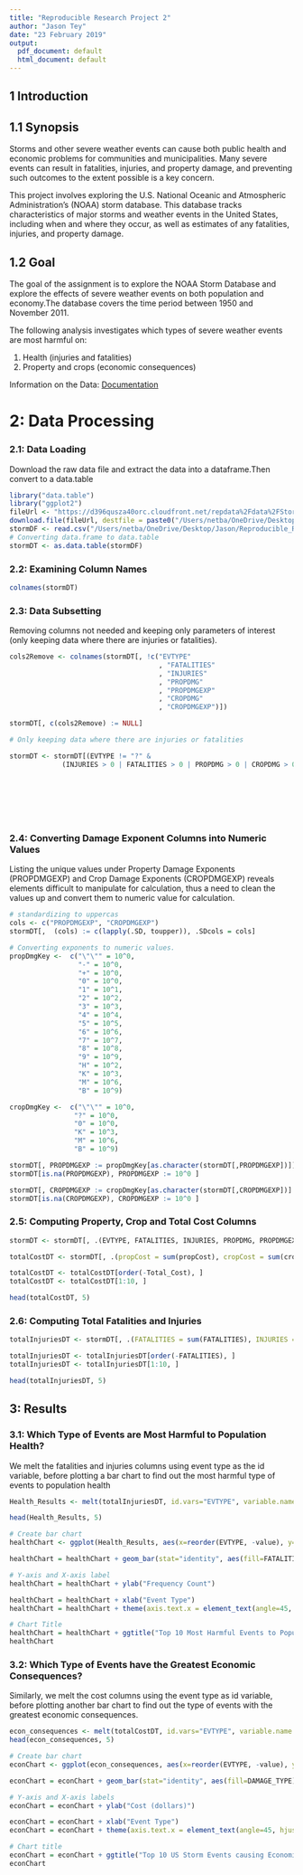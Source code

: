 ---
title: "Reproducible Research Project 2"
author: "Jason Tey"
date: "23 February 2019"
output:
  pdf_document: default
  html_document: default
---



## 1 Introduction

## 1.1 Synopsis

Storms and other severe weather events can cause both public health and economic problems for communities and municipalities. Many severe events can result in fatalities, injuries, and property damage, and preventing such outcomes to the extent possible is a key concern.

This project involves exploring the U.S. National Oceanic and Atmospheric Administration's (NOAA) storm database. This database tracks characteristics of major storms and weather events in the United States, including when and where they occur, as well as estimates of any fatalities, injuries, and property damage.

## 1.2 Goal

The goal of the assignment is to explore the NOAA Storm Database and explore the effects of severe weather events on both population and economy.The database covers the time period between 1950 and November 2011.

The following analysis investigates which types of severe weather events are most harmful on:

1. Health (injuries and fatalities) 
2. Property and crops (economic consequences)

Information on the Data: [Documentation](https://d396qusza40orc.cloudfront.net/repdata%2Fpeer2_doc%2Fpd01016005curr.pdf)


# 2: Data Processing

### 2.1: Data Loading

Download the raw data file and extract the data into a dataframe.Then convert to a data.table

```{r DataLoading}
library("data.table")
library("ggplot2")
fileUrl <- "https://d396qusza40orc.cloudfront.net/repdata%2Fdata%2FStormData.csv.bz2"
download.file(fileUrl, destfile = paste0("/Users/netba/OneDrive/Desktop/Jason/Reproducible_Research_Project_2_files", '/repdata%2Fdata%2FStormData.csv.bz2'))
stormDF <- read.csv("/Users/netba/OneDrive/Desktop/Jason/Reproducible_Research_Project_2_files/repdata_data_StormData.csv.bz2")
# Converting data.frame to data.table
stormDT <- as.data.table(stormDF)
```

### 2.2: Examining Column Names


```{r ColumnNames}
colnames(stormDT)
```

### 2.3: Data Subsetting

Removing columns not needed and keeping only parameters of interest (only keeping data where there are injuries or fatalities). 

```{r DataSubsetting, results="hide"}

cols2Remove <- colnames(stormDT[, !c("EVTYPE"
                                     , "FATALITIES"
                                     , "INJURIES"
                                     , "PROPDMG"
                                     , "PROPDMGEXP"
                                     , "CROPDMG"
                                     , "CROPDMGEXP")])

stormDT[, c(cols2Remove) := NULL]

# Only keeping data where there are injuries or fatalities

stormDT <- stormDT[(EVTYPE != "?" & 
             (INJURIES > 0 | FATALITIES > 0 | PROPDMG > 0 | CROPDMG > 0)), c("EVTYPE"
                                                                            , "FATALITIES"
                                                                            , "INJURIES"
                                                                            , "PROPDMG"
                                                                            , "PROPDMGEXP"
                                                                            , "CROPDMG"
                                                                            , "CROPDMGEXP") ]
```

### 2.4: Converting Damage Exponent Columns into Numeric Values

Listing the unique values under Property Damage Exponents (PROPDMGEXP) and Crop Damage Exponents (CROPDMGEXP) reveals elements difficult to manipulate for calculation, thus a need to clean the values up and convert them to numeric value for calculation.

```{r CorrectingExponents, results="hide"}

# standardizing to uppercas
cols <- c("PROPDMGEXP", "CROPDMGEXP")
stormDT[,  (cols) := c(lapply(.SD, toupper)), .SDcols = cols]

# Converting exponents to numeric values.
propDmgKey <-  c("\"\"" = 10^0,
                 "-" = 10^0, 
                 "+" = 10^0,
                 "0" = 10^0,
                 "1" = 10^1,
                 "2" = 10^2,
                 "3" = 10^3,
                 "4" = 10^4,
                 "5" = 10^5,
                 "6" = 10^6,
                 "7" = 10^7,
                 "8" = 10^8,
                 "9" = 10^9,
                 "H" = 10^2,
                 "K" = 10^3,
                 "M" = 10^6,
                 "B" = 10^9)

cropDmgKey <-  c("\"\"" = 10^0,
                "?" = 10^0, 
                "0" = 10^0,
                "K" = 10^3,
                "M" = 10^6,
                "B" = 10^9)

stormDT[, PROPDMGEXP := propDmgKey[as.character(stormDT[,PROPDMGEXP])]]
stormDT[is.na(PROPDMGEXP), PROPDMGEXP := 10^0 ]

stormDT[, CROPDMGEXP := cropDmgKey[as.character(stormDT[,CROPDMGEXP])] ]
stormDT[is.na(CROPDMGEXP), CROPDMGEXP := 10^0 ]
```

### 2.5: Computing Property, Crop and Total Cost Columns

```{r EconomicCostColumns}
stormDT <- stormDT[, .(EVTYPE, FATALITIES, INJURIES, PROPDMG, PROPDMGEXP, propCost = PROPDMG * PROPDMGEXP, CROPDMG, CROPDMGEXP, cropCost = CROPDMG * CROPDMGEXP)]

totalCostDT <- stormDT[, .(propCost = sum(propCost), cropCost = sum(cropCost), Total_Cost = sum(propCost) + sum(cropCost)), by = .(EVTYPE)]

totalCostDT <- totalCostDT[order(-Total_Cost), ]
totalCostDT <- totalCostDT[1:10, ]

head(totalCostDT, 5)
```

### 2.6: Computing Total Fatalities and Injuries

```{r TotalFatalitiesInjuries}

totalInjuriesDT <- stormDT[, .(FATALITIES = sum(FATALITIES), INJURIES = sum(INJURIES), totals = sum(FATALITIES) + sum(INJURIES)), by = .(EVTYPE)]

totalInjuriesDT <- totalInjuriesDT[order(-FATALITIES), ]
totalInjuriesDT <- totalInjuriesDT[1:10, ]

head(totalInjuriesDT, 5)
```

## 3: Results

### 3.1: Which Type of Events are Most Harmful to Population Health?

We melt the fatalities and injuries columns using event type as the id variable, before plotting a bar chart to find out the most harmful type of events to population health

```{r HealthResults}

Health_Results <- melt(totalInjuriesDT, id.vars="EVTYPE", variable.name = "FATALITIES_AND_INJURIES")

head(Health_Results, 5)
```

```{r healthChart}

# Create bar chart
healthChart <- ggplot(Health_Results, aes(x=reorder(EVTYPE, -value), y=value))

healthChart = healthChart + geom_bar(stat="identity", aes(fill=FATALITIES_AND_INJURIES), position="dodge")

# Y-axis and X-axis label
healthChart = healthChart + ylab("Frequency Count") 

healthChart = healthChart + xlab("Event Type") 
healthChart = healthChart + theme(axis.text.x = element_text(angle=45, hjust=1))

# Chart Title
healthChart = healthChart + ggtitle("Top 10 Most Harmful Events to Population Health") + theme(plot.title = element_text(hjust = 0.5))
healthChart

```


### 3.2: Which Type of Events have the Greatest Economic Consequences?

Similarly, we melt the cost columns using the event type as id variable, before plotting another bar chart to find out the type of events with the greatest economic consequences. 

```{r EconConsequences}
econ_consequences <- melt(totalCostDT, id.vars="EVTYPE", variable.name = "DAMAGE_TYPE")
head(econ_consequences, 5)
```

```{r econChart}

# Create bar chart
econChart <- ggplot(econ_consequences, aes(x=reorder(EVTYPE, -value), y=value))

econChart = econChart + geom_bar(stat="identity", aes(fill=DAMAGE_TYPE), position="dodge")

# Y-axis and X-axis labels
econChart = econChart + ylab("Cost (dollars)") 

econChart = econChart + xlab("Event Type") 
econChart = econChart + theme(axis.text.x = element_text(angle=45, hjust=1))

# Chart title
econChart = econChart + ggtitle("Top 10 US Storm Events causing Economic Consequences") + theme(plot.title = element_text(hjust = 0.5))
econChart

```